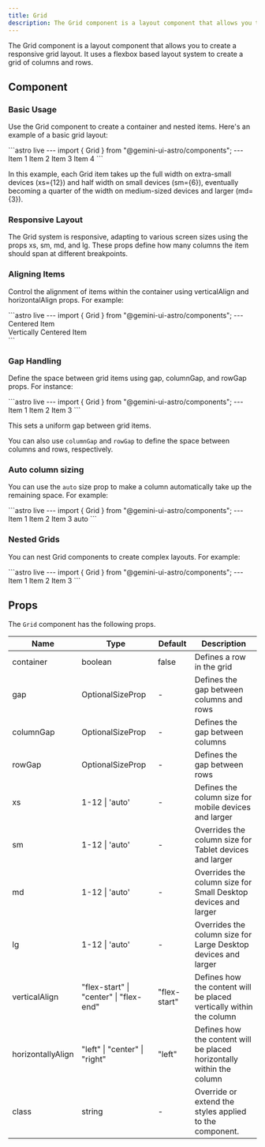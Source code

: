 ```yaml
---
title: Grid
description: The Grid component is a layout component that allows you to create a responsive grid layout.
---
```


The Grid component is a layout component that allows you to create a responsive grid layout. It uses a flexbox based layout system to create a grid of columns and rows.

## Component

### Basic Usage

Use the Grid component to create a container and nested items. Here's an example of a basic grid layout:

<div class="grid-code-example">
```astro live
---
import { Grid } from "@gemini-ui-astro/components";
---

<Grid container>
  <Grid xs={12} sm={6} md={3}>Item 1</Grid>
  <Grid xs={12} sm={6} md={3}>Item 2</Grid>
  <Grid xs={12} sm={6} md={3}>Item 3</Grid>
  <Grid xs={12} sm={6} md={3}>Item 4</Grid>
</Grid>
```
</div>

In this example, each Grid item takes up the full width on extra-small devices (xs={12}) and half width on small devices (sm={6}), eventually becoming a quarter of the width on medium-sized devices and larger (md={3}).

### Responsive Layout

The Grid system is responsive, adapting to various screen sizes using the props xs, sm, md, and lg. These props define how many columns the item should span at different breakpoints.

### Aligning Items

Control the alignment of items within the container using verticalAlign and horizontalAlign props. For example:

<div class="grid-code-example">
```astro live
---
import { Grid } from "@gemini-ui-astro/components";
---

<Grid container>
  <Grid xs={6} horizontalAlign="center"><div style={{height: '400px'}}>Centered Item</div></Grid>
  <Grid xs={6} horizontalAlign="center" verticalAlign="center"><div>Vertically Centered Item</div></Grid>
</Grid>
```
</div>

### Gap Handling

Define the space between grid items using gap, columnGap, and rowGap props. For instance:

<div class="grid-code-example">
```astro live
---
import { Grid } from "@gemini-ui-astro/components";
---

<Grid container gap="8px">
  <Grid xs={12} sm={4}>Item 1</Grid>
  <Grid xs={12} sm={4}>Item 2</Grid>
  <Grid xs={12} sm={4}>Item 3</Grid>
</Grid>
```
</div>

This sets a uniform gap between grid items.

You can also use `columnGap` and `rowGap` to define the space between columns and rows, respectively.

### Auto column sizing

You can use the `auto` size prop to make a column automatically take up the remaining space. For example:

<div class="grid-code-example">
```astro live
---
import { Grid } from "@gemini-ui-astro/components";
---

<Grid container gap="8px">
  <Grid xs={12} sm={4}>Item 1</Grid>
  <Grid xs={12} sm={4}>Item 2</Grid>
  <Grid xs={12} sm="auto">Item 3 auto</Grid>
</Grid>
```
</div>

### Nested Grids

You can nest Grid components to create complex layouts. For example:

<div class="grid-code-example">
```astro live
---
import { Grid } from "@gemini-ui-astro/components";
---

<Grid container gap="8px">
  <Grid xs={12} sm={7}>
    <Grid container gap="8px">
      <Grid xs={12} sm={6}>Item 1</Grid>
      <Grid xs={12} sm={6}>Item 2</Grid>
    </Grid>
  </Grid>
  <Grid xs={12} sm={5}>Item 3</Grid>
</Grid>
```
</div>

## Props

The `Grid` component has the following props.

<table>
  <thead>
    <tr>
      <th>Name</th>
      <th>Type</th>
      <th>Default</th>
      <th>Description</th>
    </tr>
  </thead>
  <tbody>
    <tr>
      <td>container</td>
      <td>boolean</td>
      <td>false</td>
      <td>Defines a row in the grid</td>
    </tr>
    <tr>
      <td>gap</td>
      <td>OptionalSizeProp</td>
      <td>-</td>
      <td>Defines the gap between columns and rows</td>
    </tr>
    <tr>
      <td>columnGap</td>
      <td>OptionalSizeProp</td>
      <td>-</td>
      <td>Defines the gap between columns</td>
    </tr>
    <tr>
      <td>rowGap</td>
      <td>OptionalSizeProp</td>
      <td>-</td>
      <td>Defines the gap between rows</td>
    </tr>
    <tr>
      <td>xs</td>
      <td>1-12 | 'auto'</td>
      <td>-</td>
      <td>Defines the column size for mobile devices and larger</td>
    </tr>
    <tr>
      <td>sm</td>
      <td>1-12 | 'auto'</td>
      <td>-</td>
      <td>Overrides the column size for Tablet devices and larger</td>
    </tr>
    <tr>
      <td>md</td>
      <td>1-12 | 'auto'</td>
      <td>-</td>
      <td>Overrides the column size for Small Desktop devices and larger</td>
    </tr>
    <tr>
      <td>lg</td>
      <td>1-12 | 'auto'</td>
      <td>-</td>
      <td>Overrides the column size for Large Desktop devices and larger</td>
    </tr>
    <tr>
      <td>verticalAlign</td>
      <td>"flex-start" | "center" | "flex-end"</td>
      <td>"flex-start"</td>
      <td>
        Defines how the content will be placed vertically within the column
      </td>
    </tr>
    <tr>
      <td>horizontallyAlign</td>
      <td>"left" | "center" | "right"</td>
      <td>"left"</td>
      <td>
        Defines how the content will be placed horizontally within the column
      </td>
    </tr>
    <tr>
      <td>class</td>
      <td>string</td>
      <td>-</td>
      <td>Override or extend the styles applied to the component.</td>
    </tr>
  </tbody>
</table>
